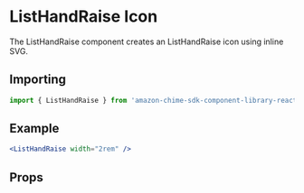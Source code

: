 

<Meta of={ListHandRaiseStories} />

# ListHandRaise Icon

The ListHandRaise component creates an ListHandRaise icon using inline SVG.

## Importing

```javascript
import { ListHandRaise } from 'amazon-chime-sdk-component-library-react';
```

## Example

<ThemeProvider theme={lightTheme}>
  <GlobalStyles />
  <Canvas>
    <ListHandRaise width="2rem" />
  </Canvas>
</ThemeProvider>

```jsx
<ListHandRaise width="2rem" />
```

## Props

<ArgTypes of={ListHandRaise} />
